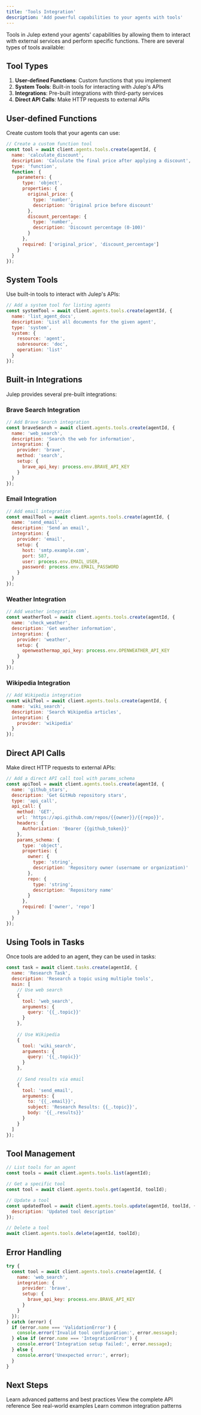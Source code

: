 ```yaml
---
title: 'Tools Integration'
description: 'Add powerful capabilities to your agents with tools'
---
```


Tools in Julep extend your agents' capabilities by allowing them to interact with external services and perform specific functions. There are several types of tools available:

## Tool Types

1. **User-defined Functions**: Custom functions that you implement
2. **System Tools**: Built-in tools for interacting with Julep's APIs
3. **Integrations**: Pre-built integrations with third-party services
4. **Direct API Calls**: Make HTTP requests to external APIs

## User-defined Functions

Create custom tools that your agents can use:

```javascript [expandable]
// Create a custom function tool
const tool = await client.agents.tools.create(agentId, {
  name: 'calculate_discount',
  description: 'Calculate the final price after applying a discount',
  type: 'function',
  function: {
    parameters: {
      type: 'object',
      properties: {
        original_price: {
          type: 'number',
          description: 'Original price before discount'
        },
        discount_percentage: {
          type: 'number',
          description: 'Discount percentage (0-100)'
        }
      },
      required: ['original_price', 'discount_percentage']
    }
  }
});
```

## System Tools

Use built-in tools to interact with Julep's APIs:

```javascript
// Add a system tool for listing agents
const systemTool = await client.agents.tools.create(agentId, {
  name: 'list_agent_docs',
  description: 'List all documents for the given agent',
  type: 'system',
  system: {
    resource: 'agent',
    subresource: 'doc',
    operation: 'list'
  }
});
```

## Built-in Integrations

Julep provides several pre-built integrations:

### Brave Search Integration

```javascript
// Add Brave Search integration
const braveSearch = await client.agents.tools.create(agentId, {
  name: 'web_search',
  description: 'Search the web for information',
  integration: {
    provider: 'brave',
    method: 'search',
    setup: {
      brave_api_key: process.env.BRAVE_API_KEY
    }
  }
});
```

### Email Integration

```javascript
// Add email integration
const emailTool = await client.agents.tools.create(agentId, {
  name: 'send_email',
  description: 'Send an email',
  integration: {
    provider: 'email',
    setup: {
      host: 'smtp.example.com',
      port: 587,
      user: process.env.EMAIL_USER,
      password: process.env.EMAIL_PASSWORD
    }
  }
});
```

### Weather Integration

```javascript
// Add weather integration
const weatherTool = await client.agents.tools.create(agentId, {
  name: 'check_weather',
  description: 'Get weather information',
  integration: {
    provider: 'weather',
    setup: {
      openweathermap_api_key: process.env.OPENWEATHER_API_KEY
    }
  }
});
```

### Wikipedia Integration

```javascript
// Add Wikipedia integration
const wikiTool = await client.agents.tools.create(agentId, {
  name: 'wiki_search',
  description: 'Search Wikipedia articles',
  integration: {
    provider: 'wikipedia'
  }
});
```

## Direct API Calls

Make direct HTTP requests to external APIs:

```javascript
// Add a direct API call tool with params_schema
const apiTool = await client.agents.tools.create(agentId, {
  name: 'github_stars',
  description: 'Get GitHub repository stars',
  type: 'api_call',
  api_call: {
    method: 'GET',
    url: 'https://api.github.com/repos/{{owner}}/{{repo}}',
    headers: {
      Authorization: 'Bearer {{github_token}}'
    },
    params_schema: {
      type: 'object',
      properties: {
        owner: {
          type: 'string',
          description: 'Repository owner (username or organization)'
        },
        repo: {
          type: 'string',
          description: 'Repository name'
        }
      },
      required: ['owner', 'repo']
    }
  }
});
```

## Using Tools in Tasks

Once tools are added to an agent, they can be used in tasks:

```javascript [expandable]
const task = await client.tasks.create(agentId, {
  name: 'Research Task',
  description: 'Research a topic using multiple tools',
  main: [
    // Use web search
    {
      tool: 'web_search',
      arguments: {
        query: '{{_.topic}}'
      }
    },
    
    // Use Wikipedia
    {
      tool: 'wiki_search',
      arguments: {
        query: '{{_.topic}}'
      }
    },
    
    // Send results via email
    {
      tool: 'send_email',
      arguments: {
        to: '{{_.email}}',
        subject: 'Research Results: {{_.topic}}',
        body: '{{_.results}}'
      }
    }
  ]
});
```

## Tool Management

```javascript
// List tools for an agent
const tools = await client.agents.tools.list(agentId);

// Get a specific tool
const tool = await client.agents.tools.get(agentId, toolId);

// Update a tool
const updatedTool = await client.agents.tools.update(agentId, toolId, {
  description: 'Updated tool description'
});

// Delete a tool
await client.agents.tools.delete(agentId, toolId);
```

## Error Handling

```javascript
try {
  const tool = await client.agents.tools.create(agentId, {
    name: 'web_search',
    integration: {
      provider: 'brave',
      setup: {
        brave_api_key: process.env.BRAVE_API_KEY
      }
    }
  });
} catch (error) {
  if (error.name === 'ValidationError') {
    console.error('Invalid tool configuration:', error.message);
  } else if (error.name === 'IntegrationError') {
    console.error('Integration setup failed:', error.message);
  } else {
    console.error('Unexpected error:', error);
  }
}
```

## Next Steps

<CardGroup cols={2}>
  <Card
    title="Advanced Usage"
    icon="graduation-cap"
    href="/sdks/nodejs/advanced-usage"
  >
    Learn advanced patterns and best practices
  </Card>
  <Card
    title="API Reference"
    icon="code"
    href="/api-reference"
  >
    View the complete API reference
  </Card>
  <Card
    title="Examples"
    icon="lightbulb"
    href="/examples"
  >
    See real-world examples
  </Card>
  <Card
    title="Common Patterns"
    icon="puzzle-piece"
    href="/sdks/common/error-handling"
  >
    Learn common integration patterns
  </Card>
</CardGroup> 